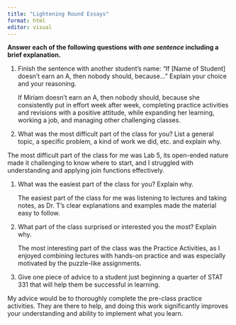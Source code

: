```yaml
---
title: "Lightening Round Essays"
format: html
editor: visual
---
```


**Answer each of the following questions with *one sentence* including a brief explanation.**

1.  Finish the sentence with another student’s name: "If \[Name of Student\] doesn’t earn an A, then nobody should, because..." Explain your choice and your reasoning.

    If Miriam doesn't earn an A, then nobody should, because she consistently put in effort week after week, completing practice activities and revisions with a positive attitude, while expanding her learning, working a job, and managing other challenging classes.

2.  What was the most difficult part of the class for you? List a general topic, a specific problem, a kind of work we did, etc. and explain why.

The most difficult part of the class for me was Lab 5, its open-ended nature made it challenging to know where to start, and I struggled with understanding and applying join functions effectively.

1.  What was the easiest part of the class for you? Explain why.

    The easiest part of the class for me was listening to lectures and taking notes, as Dr. T's clear explanations and examples made the material easy to follow.

2.  What part of the class surprised or interested you the most? Explain why.

    The most interesting part of the class was the Practice Activities, as I enjoyed combining lectures with hands-on practice and was especially motivated by the puzzle-like assignments.

3.  Give one piece of advice to a student just beginning a quarter of STAT 331 that will help them be successful in learning.

My advice would be to thoroughly complete the pre-class practice activities. They are there to help, and doing this work significantly improves your understanding and ability to implement what you learn.
